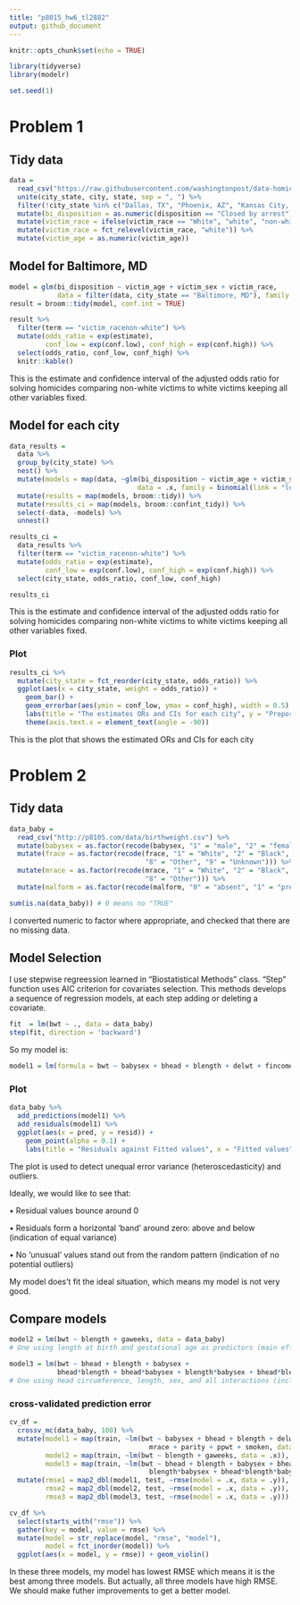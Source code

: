 ```yaml
---
title: "p8015_hw6_tl2882"
output: github_document
---
```


```r
knitr::opts_chunk$set(echo = TRUE)

library(tidyverse)
library(modelr)

set.seed(1)
```

# Problem 1

## Tidy data
```r
data = 
  read_csv("https://raw.githubusercontent.com/washingtonpost/data-homicides/master/homicide-data.csv") %>% 
  unite(city_state, city, state, sep = ", ") %>% 
  filter(!city_state %in% c("Dallas, TX", "Phoenix, AZ", "Kansas City, MO", "Tulsa, AL")) %>% 
  mutate(bi_disposition = as.numeric(disposition == "Closed by arrest")) %>% 
  mutate(victim_race = ifelse(victim_race == "White", "white", "non-white") ) %>% 
  mutate(victim_race = fct_relevel(victim_race, "white")) %>% 
  mutate(victim_age = as.numeric(victim_age))
```

## Model for Baltimore, MD

```r
model = glm(bi_disposition ~ victim_age + victim_sex + victim_race, 
            data = filter(data, city_state == "Baltimore, MD"), family = binomial(link = "logit"))
result = broom::tidy(model, conf.int = TRUE)

result %>% 
  filter(term == "victim_racenon-white") %>%
  mutate(odds_ratio = exp(estimate), 
         conf_low = exp(conf.low), conf_high = exp(conf.high)) %>% 
  select(odds_ratio, conf_low, conf_high) %>% 
  knitr::kable()
```

This is the estimate and confidence interval of the adjusted odds ratio for solving homicides comparing non-white victims to white victims keeping all other variables fixed.

## Model for each city

```r
data_results = 
  data %>% 
  group_by(city_state) %>% 
  nest() %>% 
  mutate(models = map(data, ~glm(bi_disposition ~ victim_age + victim_sex + victim_race, 
                                data = .x, family = binomial(link = "logit")))) %>% 
  mutate(results = map(models, broom::tidy)) %>% 
  mutate(results_ci = map(models, broom::confint_tidy)) %>% 
  select(-data, -models) %>% 
  unnest() 
```

```r
results_ci = 
  data_results %>% 
  filter(term == "victim_racenon-white") %>% 
  mutate(odds_ratio = exp(estimate), 
         conf_low = exp(conf.low), conf_high = exp(conf.high)) %>% 
  select(city_state, odds_ratio, conf_low, conf_high)

results_ci
```

This is the estimate and confidence interval of the adjusted odds ratio for solving homicides comparing non-white victims to white victims keeping all other variables fixed.

### Plot

```r
results_ci %>% 
  mutate(city_state = fct_reorder(city_state, odds_ratio)) %>%
  ggplot(aes(x = city_state, weight = odds_ratio)) +
    geom_bar() + 
    geom_errorbar(aes(ymin = conf_low, ymax = conf_high), width = 0.5) +
    labs(title = "The estimates ORs and CIs for each city", y = "Proportion") +
    theme(axis.text.x = element_text(angle = -90))
```

This is the plot that shows the estimated ORs and CIs for each city

# Problem 2

## Tidy data
```r
data_baby = 
  read_csv("http://p8105.com/data/birthweight.csv") %>% 
  mutate(babysex = as.factor(recode(babysex, "1" = "male", "2" = "female"))) %>% 
  mutate(frace = as.factor(recode(frace, "1" = "White", "2" = "Black", "3" = "Asian", "4" = "Puerto Rican",
                                  "8" = "Other", "9" = "Unknown"))) %>% 
  mutate(mrace = as.factor(recode(mrace, "1" = "White", "2" = "Black", "3" = "Asian", "4" = "Puerto Rican",
                                  "8" = "Other"))) %>% 
  mutate(malform = as.factor(recode(malform, "0" = "absent", "1" = "present")))

sum(is.na(data_baby)) # 0 means no "TRUE"
```

I converted numeric to factor where appropriate, and checked that there are no missing data.

## Model Selection

I use stepwise regreession learned in "Biostatistical Methods" class.
"Step" function uses AIC criterion for covariates selection.
This methods develops a sequence of regression models, at each step adding or deleting a covariate.

```r
fit  = lm(bwt ~ ., data = data_baby)
step(fit, direction = 'backward')
```

So my model is:
```r
model1 = lm(formula = bwt ~ babysex + bhead + blength + delwt + fincome + gaweeks + mheight + mrace + parity + ppwt + smoken, data = data_baby)
```

### Plot

```r
data_baby %>% 
  add_predictions(model1) %>% 
  add_residuals(model1) %>% 
  ggplot(aes(x = pred, y = resid)) +
    geom_point(alpha = 0.1) +
    labs(title = "Residuals against Fitted values", x = "Fitted values", y = "Residuals")
```

The plot is used to detect unequal error variance (heteroscedasticity) and outliers.

Ideally, we would like to see that:

• Residual values bounce around 0

• Residuals form a horizontal ‘band’ around zero: above and below (indication of equal variance)

• No ‘unusual’ values stand out from the random pattern (indication of no potential outliers)

My model does't fit the ideal situation, which means my model is not very good.

## Compare models

```r
model2 = lm(bwt ~ blength + gaweeks, data = data_baby)
# One using length at birth and gestational age as predictors (main effects only)

model3 = lm(bwt ~ bhead + blength + babysex + 
            bhead*blength + bhead*babysex + blength*babysex + bhead*blength*babysex, data = data_baby)
# One using head circumference, length, sex, and all interactions (including the three-way interaction) between these
```

### cross-validated prediction error

```r
cv_df = 
  crossv_mc(data_baby, 100) %>% 
  mutate(model1 = map(train, ~lm(bwt ~ babysex + bhead + blength + delwt + fincome + gaweeks + mheight + 
                                   mrace + parity + ppwt + smoken, data = .x)),
         model2 = map(train, ~lm(bwt ~ blength + gaweeks, data = .x)),
         model3 = map(train, ~lm(bwt ~ bhead + blength + babysex + bhead*blength + bhead*babysex + 
                                   blength*babysex + bhead*blength*babysex, data = data_baby), data = .x)) %>% 
  mutate(rmse1 = map2_dbl(model1, test, ~rmse(model = .x, data = .y)),
         rmse2 = map2_dbl(model2, test, ~rmse(model = .x, data = .y)),
         rmse3 = map2_dbl(model3, test, ~rmse(model = .x, data = .y)))

cv_df %>% 
  select(starts_with("rmse")) %>% 
  gather(key = model, value = rmse) %>% 
  mutate(model = str_replace(model, "rmse", "model"),
         model = fct_inorder(model)) %>% 
  ggplot(aes(x = model, y = rmse)) + geom_violin()
```

In these three models, my model has lowest RMSE which means it is the best among three models. 
But actually, all three models have high RMSE. We should make futher improvements to get a better model. 